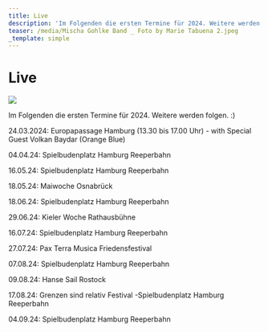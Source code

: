 ```yaml
---
title: Live
description: 'Im Folgenden die ersten Termine für 2024. Weitere werden folgen. :)'
teaser: /media/Mischa Gohlke Band _ Foto by Marie Tabuena 2.jpeg
_template: simple
---
```


# Live

![](</media/Mischa Gohlke Band _ Foto by Marie Tabuena 2.jpeg>)

Im Folgenden die ersten Termine für 2024. Weitere werden folgen. :)

24.03.2024: Europapassage Hamburg (13.30 bis 17.00 Uhr) - with Special Guest Volkan Baydar (Orange Blue) 

04.04.24: Spielbudenplatz Hamburg Reeperbahn

16.05.24: Spielbudenplatz Hamburg Reeperbahn

18.05.24: Maiwoche Osnabrück

18.06.24: Spielbudenplatz Hamburg Reeperbahn

29.06.24: Kieler Woche Rathausbühne

16.07.24: Spielbudenplatz Hamburg Reeperbahn

27.07.24: Pax Terra Musica Friedensfestival

07.08.24: Spielbudenplatz Hamburg Reeperbahn

09.08.24: Hanse Sail Rostock

17.08.24: Grenzen sind relativ Festival -Spielbudenplatz Hamburg Reeperbahn

04.09.24: Spielbudenplatz Hamburg Reeperbahn

